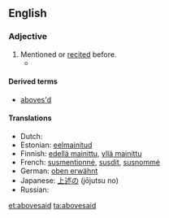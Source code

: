 ==English==

===Adjective===
{{en-adj|-}}

# Mentioned or [[recited]] before.
#* {{quote-book
 | author  = [[w:William Stukeley|William Stukeley]]
 | title   = [[s:Of the Gout|Of the Gout]]
 | year    = 1734
 | page    = 14
 | publisher = J. Roberts
 | passage =...which being disagreeable to the animal œconomy, is thrust out by nature, into the glands that separate the oyl '''abovesaid'''.
}}

====Derived terms====
* [[aboves'd]]

====Translations====
* Dutch: {{t-|nl|bovenvermeld}}
* Estonian: [[eelmainitud]]
* Finnish: [[edellä mainittu]], [[yllä mainittu]]
* French: [[susmentionné]], [[susdit]], [[susnommé]]
* German: [[oben erwähnt]]
* Japanese: [[上述の]] (jōjutsu no)
* Russian: {{t|ru|вышеуказанный|sc=Cyrl|tr=vyšeukázannyj}}

[[et:abovesaid]]
[[ta:abovesaid]]